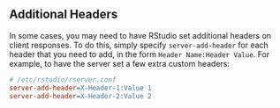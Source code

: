 ## Additional Headers

In some cases, you may need to have RStudio set additional headers on client responses. To do this, simply specify `server-add-header` for each header that you need to add, in the form `Header Name:Header Value`. For example, to have the server set a few extra custom headers:

```ini
# /etc/rstudio/rserver.conf
server-add-header=X-Header-1:Value 1
server-add-header=X-Header-2:Value 2
```


